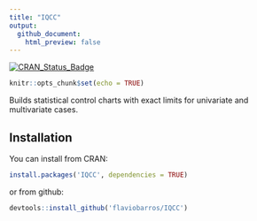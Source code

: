 ```yaml
---
title: "IQCC"
output:
  github_document:
    html_preview: false
---
```


[![CRAN_Status_Badge](http://www.r-pkg.org/badges/version/IQCC)](https://cran.r-project.org/package=IQCC)

```r
knitr::opts_chunk$set(echo = TRUE)
```

Builds statistical control charts with exact limits for univariate and multivariate cases.

## Installation

You can install from CRAN:

```r
install.packages('IQCC', dependencies = TRUE)
```

or from github:

```r
devtools::install_github('flaviobarros/IQCC')
```
